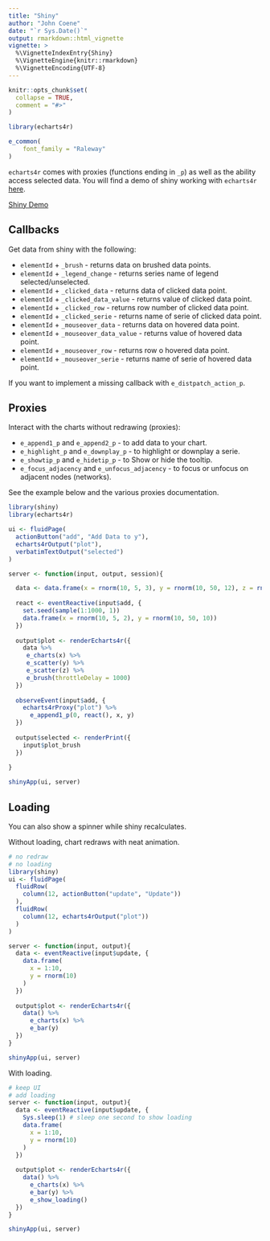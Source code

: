 ```yaml
---
title: "Shiny"
author: "John Coene"
date: "`r Sys.Date()`"
output: rmarkdown::html_vignette
vignette: >
  %\VignetteIndexEntry{Shiny}
  %\VignetteEngine{knitr::rmarkdown}
  %\VignetteEncoding{UTF-8}
---
```


```r
knitr::opts_chunk$set(
  collapse = TRUE,
  comment = "#>"
)

library(echarts4r)

e_common(
    font_family = "Raleway"
)
```

`echarts4r` comes with proxies (functions ending in `_p`) as well as the ability access selected data. You will find a demo of shiny working with `echarts4r` [here](http://shiny.john-coene.com/echarts4rShiny/).

<a href = "http://shiny.john-coene.com/echarts4rShiny/" target ="_blank" class = "btn btn-default">
  Shiny Demo
</a>

## Callbacks

Get data from shiny with the following:

* `elementId` + `_brush` - returns data on brushed data points.
* `elementId` + `_legend_change` - returns series name of legend selected/unselected.
* `elementId` + `_clicked_data` - returns data of clicked data point.
* `elementId` + `_clicked_data_value` - returns value of clicked data point.
* `elementId` + `_clicked_row` - returns row number of clicked data point.
* `elementId` + `_clicked_serie` - returns name of serie of clicked data point.
* `elementId` + `_mouseover_data` - returns data on hovered data point.
* `elementId` + `_mouseover_data_value` - returns value of hovered data point.
* `elementId` + `_mouseover_row` - returns row o hovered data point.
* `elementId` + `_mouseover_serie` - returns name of serie of hovered data point.

If you want to implement a missing callback with `e_distpatch_action_p`.

## Proxies

Interact with the charts without redrawing (proxies):

* `e_append1_p` and `e_append2_p` - to add data to your chart.
* `e_highlight_p` and `e_downplay_p` - to highlight or downplay a serie.
* `e_showtip_p` and `e_hidetip_p` - to Show or hide the tooltip.
* `e_focus_adjacency` and `e_unfocus_adjacency` - to focus or unfocus on adjacent nodes (networks).

See the example below and the various proxies documentation.

```r
library(shiny)
library(echarts4r)

ui <- fluidPage(
  actionButton("add", "Add Data to y"),
  echarts4rOutput("plot"),
  verbatimTextOutput("selected")
)

server <- function(input, output, session){

  data <- data.frame(x = rnorm(10, 5, 3), y = rnorm(10, 50, 12), z = rnorm(10, 50, 5))
  
  react <- eventReactive(input$add, {
    set.seed(sample(1:1000, 1))
    data.frame(x = rnorm(10, 5, 2), y = rnorm(10, 50, 10))
  })
  
  output$plot <- renderEcharts4r({
    data %>% 
     e_charts(x) %>% 
     e_scatter(y) %>%
     e_scatter(z) %>% 
     e_brush(throttleDelay = 1000)
  })
  
  observeEvent(input$add, {
    echarts4rProxy("plot") %>% 
      e_append1_p(0, react(), x, y)
  })
  
  output$selected <- renderPrint({
    input$plot_brush
  })
  
}

shinyApp(ui, server)
```

## Loading

You can also show a spinner while shiny recalculates.

Without loading, chart redraws with neat animation.

```r
# no redraw
# no loading
library(shiny)
ui <- fluidPage(
  fluidRow(
    column(12, actionButton("update", "Update"))
  ),
  fluidRow(
    column(12, echarts4rOutput("plot"))
  )
)

server <- function(input, output){
  data <- eventReactive(input$update, {
    data.frame(
      x = 1:10,
      y = rnorm(10)
    )
  })
  
  output$plot <- renderEcharts4r({
    data() %>% 
      e_charts(x) %>% 
      e_bar(y)
  })
}

shinyApp(ui, server)
```

With loading.

```r
# keep UI
# add loading
server <- function(input, output){
  data <- eventReactive(input$update, {
    Sys.sleep(1) # sleep one second to show loading
    data.frame(
      x = 1:10,
      y = rnorm(10)
    )
  })
  
  output$plot <- renderEcharts4r({
    data() %>% 
      e_charts(x) %>% 
      e_bar(y) %>% 
      e_show_loading()
  })
}

shinyApp(ui, server)
```